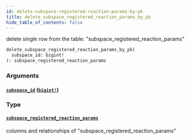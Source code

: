 ```yaml
---
id: delete-subspace-registered-reaction-params-by-pk
title: delete_subspace_registered_reaction_params_by_pk
hide_table_of_contents: false
---
```


delete single row from the table: "subspace_registered_reaction_params"

```graphql
delete_subspace_registered_reaction_params_by_pk(
  subspace_id: bigint!
): subspace_registered_reaction_params
```

### Arguments

#### [`subspace_id`](#) ([`bigint!`](../scalars/bigint))

### Type

#### [`subspace_registered_reaction_params`](../objects/subspace-registered-reaction-params)

columns and relationships of "subspace_registered_reaction_params"

